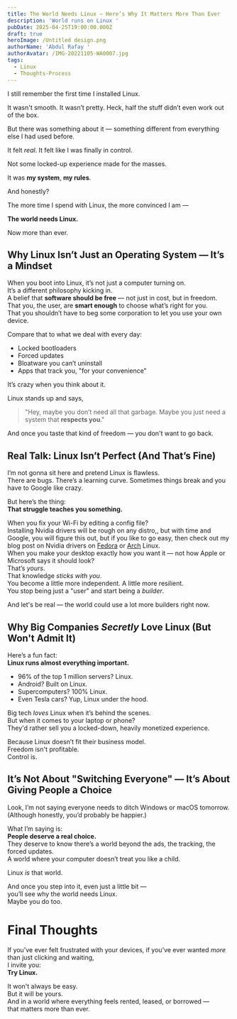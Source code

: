 ```yaml
---
title: The World Needs Linux — Here’s Why It Matters More Than Ever
description: 'World runs on Linux '
pubDate: 2025-04-25T19:00:00.000Z
draft: true
heroImage: /Untitled design.png
authorName: 'Abdul Rafay '
authorAvatar: /IMG-20221105-WA0007.jpg
tags:
  - Linux
  - Thoughts-Process
---
```


I still remember the first time I installed Linux.

It wasn't smooth. It wasn’t pretty. Heck, half the stuff didn’t even work out of the box.

But there was something about it — something different from everything else I had used before.

It felt *real*. It felt like I was finally in control.

Not some locked-up experience made for the masses.

It was **my system**, **my rules**.

And honestly?

The more time I spend with Linux, the more convinced I am —

**The world needs Linux.**

Now more than ever.

## Why Linux Isn’t Just an Operating System — It’s a Mindset

When you boot into Linux, it’s not just a computer turning on.\
It’s a different philosophy kicking in.\
A belief that **software should be free** — not just in cost, but in freedom.\
That you, the user, are **smart enough** to choose what’s right for you.\
That you shouldn’t have to beg some corporation to let you use your own device.

Compare that to what we deal with every day:

* Locked bootloaders
* Forced updates
* Bloatware you can’t uninstall
* Apps that track you, "for your convenience"

It’s crazy when you think about it.

Linux stands up and says,

> "Hey, maybe you don’t need all that garbage. Maybe you just need a system that **respects you**."

And once you taste that kind of freedom — you don't want to go back.

## Real Talk: Linux Isn’t Perfect (And That’s Fine)

I’m not gonna sit here and pretend Linux is flawless.\
There are bugs. There’s a learning curve. Sometimes things break and you have to Google like crazy.

But here’s the thing:\
**That struggle teaches you something.**

When you fix your Wi-Fi by editing a config file?\
Installing Nvidia drivers will be rough on any distro,, but with time and Google, you will figure this out, but if you like to go easy, then check out my blog post on Nvidia drivers on [Fedora](https://www.rafay99.com/blog/nvidia-driver-fedora) or [Arch](https://www.rafay99.com/blog/nivida-driver-arch-linux) Linux.\
When you make your desktop exactly how you want it — not how Apple or Microsoft says it should look?\
That’s *yours*.\
That knowledge *sticks with you*.\
You become a little more independent. A little more resilient.\
You stop being just a "user" and start being a *builder*.

And let's be real — the world could use a lot more builders right now.

## Why Big Companies *Secretly* Love Linux (But Won't Admit It)

Here’s a fun fact:\
**Linux runs almost everything important.**

* 96% of the top 1 million servers? Linux.
* Android? Built on Linux.
* Supercomputers? 100% Linux.
* Even Tesla cars? Yup, Linux under the hood.

Big tech *loves* Linux when it’s behind the scenes.\
But when it comes to your laptop or phone?\
They'd rather sell you a locked-down, heavily monetized experience.

Because Linux doesn’t fit their business model.\
Freedom isn't profitable.\
Control is.

## It’s Not About "Switching Everyone" — It’s About Giving People a Choice

Look, I’m not saying everyone needs to ditch Windows or macOS tomorrow.\
(Although honestly, you’d probably be happier.)

What I’m saying is:\
**People deserve a real choice.**\
They deserve to know there’s a world beyond the ads, the tracking, the forced updates.\
A world where your computer doesn’t treat you like a child.

Linux *is* that world.

And once you step into it, even just a little bit —\
you’ll see why the world needs Linux.\
Maybe you do too.

# Final Thoughts

If you’ve ever felt frustrated with your devices, if you’ve ever wanted *more* than just clicking and waiting,\
I invite you:\
**Try Linux.**

It won't always be easy.\
But it will be yours.\
And in a world where everything feels rented, leased, or borrowed —\
that matters more than ever.
